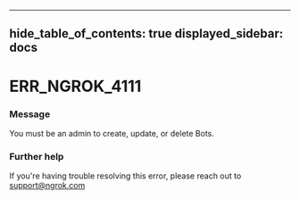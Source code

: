 

---
hide_table_of_contents: true
displayed_sidebar: docs
---


# ERR_NGROK_4111

### Message
You must be an admin to create, update, or delete Bots.

<ErrorDetails error="err_ngrok_4111" />



### Further help
If you're having trouble resolving this error, please reach out to [support@ngrok.com](mailto:support@ngrok.com?subject=Help%20with%20ERR_NGROK_4111)

